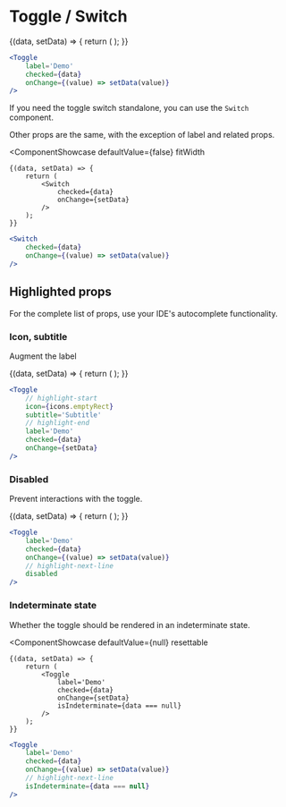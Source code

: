 # Toggle / Switch


<ComponentShowcase defaultValue={false}>
	{(data, setData) => {
		return (
			<Toggle
				checked={data}
				onChange={setData}
				label='Demo'
			/>
		);
	}}
</ComponentShowcase>

```jsx
<Toggle
	label='Demo'
	checked={data}
	onChange={(value) => setData(value)}
/>
```

If you need the toggle switch standalone, you can use the `Switch` component.

Other props are the same, with the exception of label and related props.

<ComponentShowcase
	defaultValue={false}
	fitWidth
>
	{(data, setData) => {
		return (
			<Switch
				checked={data}
				onChange={setData}
			/>
		);
	}}
</ComponentShowcase>

```jsx
<Switch
	checked={data}
	onChange={(value) => setData(value)}
/>
```

## Highlighted props

For the complete list of props, use your IDE's autocomplete functionality.

### Icon, subtitle
Augment the label

<ComponentShowcase defaultValue={false}>
	{(data, setData) => {
		return (
			<Toggle
				icon={icons.emptyRect}
				subtitle='Subtitle'
				checked={data}
				onChange={setData}
				label='Demo'
			/>
		);
	}}
</ComponentShowcase>

```jsx
<Toggle
	// highlight-start
	icon={icons.emptyRect}
	subtitle='Subtitle'
	// highlight-end
	label='Demo'
	checked={data}
	onChange={setData}
/>
```

### Disabled
Prevent interactions with the toggle.

<ComponentShowcase defaultValue={false}>
	{(data, setData) => {
		return (
			<Toggle
				label='Demo'
				checked={data}
				onChange={setData}
				disabled
			/>
		);
	}}
</ComponentShowcase>

```jsx
<Toggle
	label='Demo'
	checked={data}
	onChange={(value) => setData(value)}
	// highlight-next-line
	disabled
/>
```

### Indeterminate state
Whether the toggle should be rendered in an indeterminate state.

<ComponentShowcase
	defaultValue={null}
	resettable
>
	{(data, setData) => {
		return (
			<Toggle
				label='Demo'
				checked={data}
				onChange={setData}
				isIndeterminate={data === null}
			/>
		);
	}}
</ComponentShowcase>

```jsx
<Toggle
	label='Demo'
	checked={data}
	onChange={(value) => setData(value)}
	// highlight-next-line
	isIndeterminate={data === null}
/>
```
